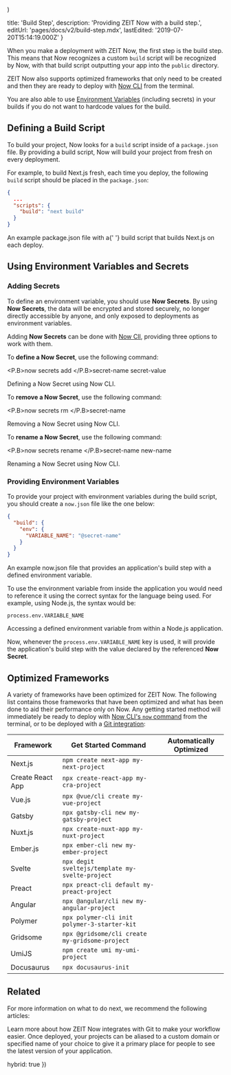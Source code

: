 
  <Center>
    <CheckmarkInCircle size="24" />
  </Center>
)

  title: 'Build Step',
  description: 'Providing ZEIT Now with a build step.',
  editUrl: 'pages/docs/v2/build-step.mdx',
  lastEdited: '2019-07-20T15:14:19.000Z'
}

When you make a deployment with ZEIT Now, the first step is the build step. This means that Now recognizes a custom `build` script will be recognized by Now, with that build script outputting your app into the `public` directory.

ZEIT Now also supports optimized frameworks that only need to be created and then they are ready to deploy with [Now CLI](/download) from the terminal.

You are also able to use [Environment Variables](#using-environment-variables-and-secrets) (including secrets) in your builds if you do not want to hardcode values for the build.

## Defining a Build Script

To build your project, Now looks for a `build` script inside of a `package.json` file. By providing a build script, Now will build your project from fresh on every deployment.

For example, to build Next.js fresh, each time you deploy, the following `build` script should be placed in the `package.json`:

```json
{
  ...
  "scripts": {
    "build": "next build"
  }
}
```

<Caption>
  An example <InlineCode>package.json</InlineCode> file with a{' '}
  <InlineCode>build</InlineCode> script that builds Next.js on each deploy.
</Caption>

## Using Environment Variables and Secrets

### Adding Secrets

To define an environment variable, you should use **Now Secrets**. By using **Now Secrets**, the data will be encrypted and stored securely, no longer directly accessible by anyone, and only exposed to deployments as environment variables.

Adding **Now Secrets** can be done with [Now ClI](/now), providing three options to work with them.

To **define a Now Secret**, use the following command:

<TerminalInput><P.B>now secrets add </P.B>secret-name secret-value</TerminalInput>
<Caption>Defining a <P.B>Now Secret</P.B> using <GenericLink href="/now">Now CLI</GenericLink>.</Caption>

To **remove a Now Secret**, use the following command:

<TerminalInput><P.B>now secrets rm </P.B>secret-name</TerminalInput>
<Caption>Removing a <P.B>Now Secret</P.B> using <GenericLink href="/now">Now CLI</GenericLink>.</Caption>

To **rename a Now Secret**, use the following command:

<TerminalInput><P.B>now secrets rename </P.B>secret-name new-name</TerminalInput>
<Caption>Renaming a <P.B>Now Secret</P.B> using <GenericLink href="/now">Now CLI</GenericLink>.</Caption>

### Providing Environment Variables

To provide your project with environment variables during the build script, you should create a `now.json` file like the one below:

```json
{
  "build": {
    "env": {
      "VARIABLE_NAME": "@secret-name"
    }
  }
}
```

<Caption>
  An example <InlineCode>now.json</InlineCode> file that provides an
  application's build step with a defined environment variable.
</Caption>

To use the environment variable from inside the application you would need to reference it using the correct syntax for the language being used. For example, using Node.js, the syntax would be:

```
process.env.VARIABLE_NAME
```

<Caption>
  Accessing a defined environment variable from within a Node.js application.
</Caption>

Now, whenever the `process.env.VARIABLE_NAME` key is used, it will provide the application's build step with the value declared by the referenced **Now Secret**.

## Optimized Frameworks

A variety of frameworks have been optimized for ZEIT Now. The following list contains those frameworks that have been optimized and what has been done to aid their performance only on Now. Any getting started method will immediately be ready to deploy with [Now CLI's `now` command](/downlaod) from the terminal, or to be deployed with a [Git integration](/docs/v2/git-integration):

| Framework        | Get Started Command                             | Automatically Optimized   |
| ---------------- | ----------------------------------------------- | ------------------------- |
| Next.js          | `npm create next-app my-next-project`           | <CenteredIcon size="24"/> |
| Create React App | `npx create-react-app my-cra-project`           | <CenteredIcon size="24"/> |
| Vue.js           | `npx @vue/cli create my-vue-project`            | <CenteredIcon size="24"/> |
| Gatsby           | `npx gatsby-cli new my-gatsby-project`          | <CenteredIcon size="24"/> |
| Nuxt.js          | `npx create-nuxt-app my-nuxt-project`           | <CenteredIcon size="24"/> |
| Ember.js         | `npx ember-cli new my-ember-project`            | <CenteredIcon size="24"/> |
| Svelte           | `npx degit sveltejs/template my-svelte-project` | <CenteredIcon size="24"/> |
| Preact           | `npx preact-cli default my-preact-project`      | <CenteredIcon size="24"/> |
| Angular          | `npx @angular/cli new my-angular-project`       | <CenteredIcon size="24"/> |
| Polymer          | `npx polymer-cli init polymer-3-starter-kit`    | <CenteredIcon size="24"/> |
| Gridsome         | `npx @gridsome/cli create my-gridsome-project`  | <CenteredIcon size="24"/> |
| UmiJS            | `npm create umi my-umi-project`                 | <CenteredIcon size="24"/> |
| Docusaurus       | `npx docusaurus-init`                           | <CenteredIcon size="24"/> |

## Related

For more information on what to do next, we recommend the following articles:

<Card title="Git Integration" href="/docs/v2/git-integration">
  Learn more about how ZEIT Now integrates with Git to make your workflow
  easier.
</Card>

<Card title="Custom Domains" href="/docs/v2/custom-domains">
  Once deployed, your projects can be aliased to a custom domain or specified
  name of your choice to give it a primary place for people to see the latest
  version of your application.
</Card>

  hybrid: true
})
